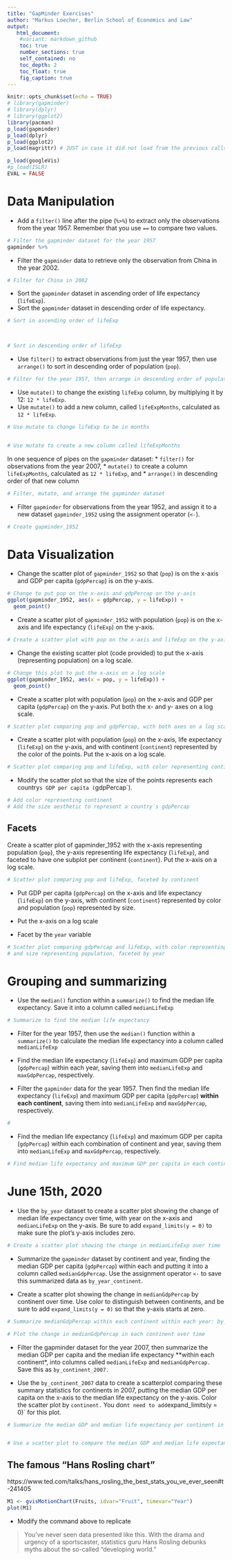 ---
title: "GapMinder Exercises"
author: "Markus Loecher, Berlin School of Economics and Law"
output:
   html_document:
    #variant: markdown_github
    toc: true
    number_sections: true
    self_contained: no
    toc_depth: 2
    toc_float: true
    fig_caption: true
---

```{r setup, include=FALSE}
knitr::opts_chunk$set(echo = TRUE)
# library(gapminder)
# library(dplyr)
# library(ggplot2)
library(pacman)
p_load(gapminder)
p_load(dplyr)
p_load(ggplot2)
p_load(magrittr) # JUST in case it did not load from the previous calls

p_load(googleVis)
#p_load(ISLR)
EVAL = FALSE
```

# Data Manipulation 

* Add a `filter()` line after the pipe (`%>%`) to extract only the observations from the year 1957.  Remember that you use `==` to compare two values.

```{r, eval=EVAL}
# Filter the gapminder dataset for the year 1957
gapminder %>%
```

* Filter the `gapminder` data to retrieve only the observation from China in the year 2002.

```{r}
# Filter for China in 2002
```


* Sort the `gapminder` dataset in ascending order of life expectancy (`lifeExp`).
* Sort the `gapminder` dataset in descending order of life expectancy.

```{r}
# Sort in ascending order of lifeExp


  
# Sort in descending order of lifeExp
```

* Use `filter()` to extract observations from just the year 1957, then use `arrange()` to sort in descending order of population (`pop`).

```{r}
# Filter for the year 1957, then arrange in descending order of population
```


* Use `mutate()` to change the existing `lifeExp` column, by multiplying it by 12: `12 * lifeExp`.
* Use `mutate()` to add a new column, called `lifeExpMonths`, calculated as `12 * lifeExp`.


```{r}
# Use mutate to change lifeExp to be in months


# Use mutate to create a new column called lifeExpMonths
```


In one sequence of pipes on the `gapminder` dataset:
* `filter()` for observations from the year 2007,
* `mutate()` to create a column `lifeExpMonths`, calculated as `12 * lifeExp`, and
* `arrange()` in descending order of that new column

```{r}
# Filter, mutate, and arrange the gapminder dataset
```

* Filter `gapminder` for observations from the year 1952, and assign it to a new dataset `gapminder_1952` using the assignment operator (`<-`).

```{r}
# Create gapminder_1952
```

# Data Visualization


* Change the scatter plot of `gapminder_1952` so that (`pop`) is on the x-axis and GDP per capita (`gdpPercap`) is on the y-axis.


```{r, eval= EVAL}
# Change to put pop on the x-axis and gdpPercap on the y-axis
ggplot(gapminder_1952, aes(x = gdpPercap, y = lifeExp)) +
  geom_point()
```

* Create a scatter plot of `gapminder_1952` with population (`pop`) is on the x-axis and life expectancy (`lifeExp`) on the y-axis.

```{r}
# Create a scatter plot with pop on the x-axis and lifeExp on the y-axis

```

* Change the existing scatter plot (code provided) to put the x-axis (representing population) on a log scale.

```{r, eval= EVAL}
# Change this plot to put the x-axis on a log scale
ggplot(gapminder_1952, aes(x = pop, y = lifeExp)) +
  geom_point()
```

* Create a scatter plot with population (`pop`) on the x-axis and GDP per capita (`gdpPercap`) on the y-axis. Put both the x- and y- axes on a log scale.

```{r}
# Scatter plot comparing pop and gdpPercap, with both axes on a log scale
```

* Create a scatter plot with population (`pop`) on the x-axis, life expectancy (`lifeExp`) on the y-axis, and with continent (`continent`) represented by the color of the points. Put the x-axis on a log scale.

```{r}
# Scatter plot comparing pop and lifeExp, with color representing continent
```

* Modify the scatter plot so that the size of the points represents each country`s GDP per capita (`gdpPercap`).

```{r}
# Add color representing continent
# Add the size aesthetic to represent a country`s gdpPercap

```

## Facets

Create a scatter plot of gapminder_1952 with the x-axis representing population (`pop`), the y-axis representing life expectancy (`lifeExp`), and faceted to have one subplot per continent (`continent`). Put the x-axis on a log scale.

```{r}
# Scatter plot comparing pop and lifeExp, faceted by continent

```


* Put GDP per capita (`gdpPercap`) on the x-axis and life expectancy (`lifeExp`) on the y-axis, with continent (`continent`) represented by color and population (`pop`) represented by size.

* Put the x-axis on a log scale 

* Facet by the `year` variable



```{r}
# Scatter plot comparing gdpPercap and lifeExp, with color representing continent
# and size representing population, faceted by year

```

# Grouping and summarizing

* Use the `median()` function within a `summarize()` to find the median life expectancy. Save it into a column called `medianLifeExp`


```{r}
# Summarize to find the median life expectancy
```

* Filter for the year 1957, then use the `median()` function within a `summarize()` to calculate the median life expectancy into a column called `medianLifeExp`

* Find the median life expectancy (`lifeExp`) and maximum GDP per capita (`gdpPercap`) within each year, saving them into `medianLifeExp` and `maxGdpPercap`, respectively.

* Filter the `gapminder` data for the year 1957. Then find the median life expectancy (`lifeExp`) and maximum GDP per capita (`gdpPercap`) **within each continent**, saving them into `medianLifeExp` and `maxGdpPercap`, respectively.

```{r}
#
```


* Find the median life expectancy (`lifeExp`) and maximum GDP per capita (`gdpPercap`) within each combination of continent and year, saving them into `medianLifeExp` and `maxGdpPercap`, respectively.

```{r}
# Find median life expectancy and maximum GDP per capita in each continent/year combination
```

# June 15th, 2020

* Use the `by_year` dataset to create a scatter plot showing the change of median life expectancy over time, with year on the x-axis and `medianLifeExp` on the y-axis. Be sure to add `expand_limits(y = 0)` to make sure the plot's y-axis includes zero.

```{r}
# Create a scatter plot showing the change in medianLifeExp over time

```



* Summarize the `gapminder` dataset by continent and year, finding the median GDP per capita (`gdpPercap`) within each and putting it into a column called `medianGdpPercap`. Use the assignment operator `<-` to save this summarized data as `by_year_continent`.

* Create a scatter plot showing the change in `medianGdpPercap` by continent over time. Use color to distinguish between continents, and be sure to add `expand_limits(y = 0)` so that the y-axis starts at zero.

```{r}
# Summarize medianGdpPercap within each continent within each year: by_year_continent

# Plot the change in medianGdpPercap in each continent over time

```


* Filter the gapminder dataset for the year 2007, then summarize the median GDP per capita and the median life expectancy **within each continent*, into columns called `medianLifeExp` and `medianGdpPercap.` Save this as `by_continent_2007.`

* Use the `by_continent_2007` data to create a scatterplot comparing these summary statistics for continents in 2007, putting the median GDP per capita on the x-axis to the median life expectancy on the y-axis. Color the scatter plot by `continent.` You don`t need to add `expand_limits(y = 0)` for this plot.


```{r}
# Summarize the median GDP and median life expectancy per continent in 2007


# Use a scatter plot to compare the median GDP and median life expectancy

```

## The famous "Hans Rosling chart" 

https://www.ted.com/talks/hans_rosling_the_best_stats_you_ve_ever_seen#t-241405

```{r}
M1 <- gvisMotionChart(Fruits, idvar="Fruit", timevar="Year")
plot(M1)
```

* Modify the command above to replicate 

> You've never seen data presented like this. With the drama and urgency of a sportscaster, statistics guru Hans Rosling debunks myths about the so-called "developing world."
